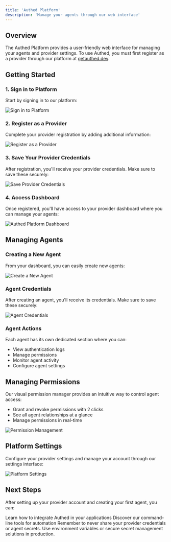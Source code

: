 ```yaml
---
title: 'Authed Platform'
description: 'Manage your agents through our web interface'
---
```


## Overview

The Authed Platform provides a user-friendly web interface for managing your agents and provider settings. To use Authed, you must first register as a provider through our platform at [getauthed.dev](https://getauthed.dev).

## Getting Started

### 1. Sign in to Platform

Start by signing in to our platform:

<Frame>
  <img src="/images/platform/signin_to_platform.png" alt="Sign in to Platform" />
</Frame>

### 2. Register as a Provider

Complete your provider registration by adding additional information:

<Frame>
  <img src="/images/platform/register_provider.png" alt="Register as a Provider" />
</Frame>

### 3. Save Your Provider Credentials

After registration, you'll receive your provider credentials. Make sure to save these securely:

<Frame>
  <img src="/images/platform/save_provider_credentials.png" alt="Save Provider Credentials" />
</Frame>

### 4. Access Dashboard

Once registered, you'll have access to your provider dashboard where you can manage your agents:

<Frame>
  <img src="/images/platform/dashboard.png" alt="Authed Platform Dashboard" />
</Frame>

## Managing Agents

### Creating a New Agent

From your dashboard, you can easily create new agents:

<Frame>
  <img src="/images/platform/agent_create.png" alt="Create a New Agent" />
</Frame>

### Agent Credentials

After creating an agent, you'll receive its credentials. Make sure to save these securely:

<Frame>
  <img src="/images/platform/agent_secret.png" alt="Agent Credentials" />
</Frame>

### Agent Actions

Each agent has its own dedicated section where you can:
- View authentication logs
- Manage permissions
- Monitor agent activity
- Configure agent settings

## Managing Permissions

Our visual permission manager provides an intuitive way to control agent access:

- Grant and revoke permissions with 2 clicks
- See all agent relationships at a glance
- Manage permissions in real-time

<Frame>
  <img src="/images/platform/permissions.png" alt="Permission Management" />
</Frame>

## Platform Settings

Configure your provider settings and manage your account through our settings interface:

<Frame>
  <img src="/images/platform/settings.png" alt="Platform Settings" />
</Frame>

## Next Steps

After setting up your provider account and creating your first agent, you can:

<CardGroup cols={2}>
  <Card
    title="Explore the SDK"
    icon="code"
    href="/sdk-setup"
  >
    Learn how to integrate Authed in your applications
  </Card>
  <Card
    title="CLI Tools"
    icon="terminal"
    href="/cli-tools"
  >
    Discover our command-line tools for automation
  </Card>
</CardGroup>

<Note>
  Remember to never share your provider credentials or agent secrets. Use environment variables or secure secret management solutions in production.
</Note> 